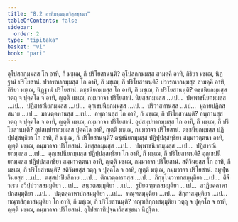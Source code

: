 ```yaml
---
title: "8.2 อาทิมชฺฌนฺตวิสฺสชฺชนา"
tableOfContents: false
sidebar:
  order: 2
type: "tipitaka"
basket: "vi"
book: "pari"
---
```



<DynamicBreadcrumb />

<Division number="333" book="pari">

<Paragraph number="1594" book="pari">
อุโปสถกมฺมสฺส โก อาทิ, กึ มชฺเฌ, กึ ปริโยสานนฺติ? อุโปสถกมฺมสฺส สามคฺคี อาทิ, กิริยา มชฺเฌ, นิฏฺฐานํ ปริโยสานํ.
</Paragraph>

<Paragraph number="1595" book="pari">
ปวารณากมฺมสฺส โก อาทิ, กึ มชฺเฌ, กึ ปริโยสานนฺติ? ปวารณากมฺมสฺส สามคฺคี อาทิ, กิริยา มชฺเฌ, นิฏฺฐานํ ปริโยสานํ.
</Paragraph>

<Paragraph number="1596" book="pari">
ตชฺชนียกมฺมสฺส โก อาทิ, กึ มชฺเฌ, กึ ปริโยสานนฺติ? ตชฺชนียกมฺมสฺส วตฺถุ จ ปุคฺคโล จ อาทิ, ญตฺติ มชฺเฌ, กมฺมวาจา ปริโยสานํ.
</Paragraph>

<Paragraph number="1597" book="pari">
นิยสฺสกมฺมสฺส …เป…  ปพฺพาชนียกมฺมสฺส …เป…  ปฏิสารณียกมฺมสฺส …เป…  อุกฺเขปนียกมฺมสฺส …เป…  ปริวาสทานสฺส …เป…  มูลายปฏิกสฺสนาย …เป…  มานตฺตทานสฺส …เป…  อพฺภานสฺส โก อาทิ, กึ มชฺเฌ, กึ ปริโยสานนฺติ? อพฺภานสฺส วตฺถุ จ ปุคฺคโล จ อาทิ, ญตฺติ มชฺเฌ, กมฺมวาจา ปริโยสานํ.
</Paragraph>

<Paragraph number="1598" book="pari">
อุปสมฺปทากมฺมสฺส โก อาทิ, กึ มชฺเฌ, กึ ปริโยสานนฺติ? อุปสมฺปทากมฺมสฺส ปุคฺคโล อาทิ, ญตฺติ มชฺเฌ, กมฺมวาจา ปริโยสานํ.
</Paragraph>

<Paragraph number="1599" book="pari">
ตชฺชนียกมฺมสฺส ปฏิปฺปสฺสทฺธิยา โก อาทิ, กึ มชฺเฌ, กึ ปริโยสานนฺติ? ตชฺชนียกมฺมสฺส ปฏิปฺปสฺสทฺธิยา สมฺมาวตฺตนา อาทิ, ญตฺติ มชฺเฌ, กมฺมวาจา ปริโยสานํ.
</Paragraph>

<Paragraph number="1600" book="pari">
นิยสฺสกมฺมสฺส …เป…  ปพฺพาชนียกมฺมสฺส …เป…  ปฏิสารณียกมฺมสฺส …เป…  อุกฺเขปนียกมฺมสฺส ปฏิปฺปสฺสทฺธิยา โก อาทิ, กึ มชฺเฌ, กึ ปริโยสานนฺติ? อุกฺเขปนียกมฺมสฺส ปฏิปฺปสฺสทฺธิยา สมฺมาวตฺตนา อาทิ, ญตฺติ มชฺเฌ, กมฺมวาจา ปริโยสานํ.
</Paragraph>

<Paragraph number="1601" book="pari">
สติวินยสฺส โก อาทิ, กึ มชฺเฌ, กึ ปริโยสานนฺติ? สติวินยสฺส วตฺถุ จ ปุคฺคโล จ อาทิ, ญตฺติ มชฺเฌ, กมฺมวาจา ปริโยสานํ.
</Paragraph>

<Paragraph number="1602" book="pari">
อมูฬฺหวินยสฺส …เป…  ตสฺสปาปิยสิกาย …เป…  ติณวตฺถารกสฺส …เป…  ภิกฺขุโนวาทกสมฺมุติยา …เป…  ติจีวเรน อวิปฺปวาสสมฺมุติยา …เป…  สนฺถตสมฺมุติยา …เป…  รูปิยฉฑฺฑกสมฺมุติยา …เป…  สาฏิยคฺคาหาปกสมฺมุติยา …เป…  ปตฺตคฺคาหาปกสมฺมุติยา …เป…  ทณฺฑสมฺมุติยา …เป…  สิกฺกาสมฺมุติยา …เป…  ทณฺฑสิกฺกาสมฺมุติยา โก อาทิ, กึ มชฺเฌ, กึ ปริโยสานนฺติ? ทณฺฑสิกฺกาสมฺมุติยา วตฺถุ จ ปุคฺคโล จ อาทิ, ญตฺติ มชฺเฌ, กมฺมวาจา ปริโยสานํ.

</Paragraph>
</Division>

<Paragraph number="1603" type="center" book="pari">
อุโปสถาทิปุจฺฉาวิสฺสชฺชนา นิฏฺฐิตา.
</Paragraph>